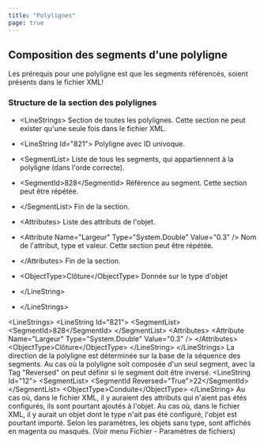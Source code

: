```yaml
---
title: "Polylignes"
page: true
---
```

## Composition des segments d&#39;une polyligne

<Warning>
Les pr&#233;requis pour une polyligne est que les segments r&#233;f&#233;renc&#233;s, soient pr&#233;sents dans le fichier XML!
</Warning>


###  Structure de la section des polylignes

- <Bold> &lt;LineStrings&gt; </Bold>  Section de toutes les polylignes. Cette section ne peut exister qu&#39;une seule fois dans le fichier XML.

- <Bold>      &lt;LineString Id=&quot;821&quot;&gt; </Bold>  Polyligne avec ID univoque.

- <Bold> &lt;SegmentList&gt; </Bold>  Liste de tous les segments, qui appartiennent &#224; la polyligne (dans l&#39;orde correcte).

- <Bold> &lt;SegmentId&gt;828&lt;/SegmentId&gt; </Bold>  R&#233;f&#233;rence au segment. Cette section peut &#234;tre r&#233;p&#233;t&#233;e. 



- <Bold> &lt;/SegmentList&gt; </Bold>  Fin de la section.

- <Bold> &lt;Attributes&gt; </Bold>  Liste des attributs de l&#39;objet.

- <Bold>           &lt;Attribute Name=&quot;Largeur&quot; Type=&quot;System.Double&quot; Value=&quot;0.3&quot; /&gt; </Bold>  Nom de l&#39;attribut, type et valeur. Cette section peut &#234;tre r&#233;p&#233;t&#233;e.



- <Bold>   &lt;/Attributes&gt; </Bold>   Fin de la section.

- <Bold> &lt;ObjectType&gt;Cl&#244;ture&lt;/ObjectType&gt; </Bold>  Donn&#233;e sur le type d&#39;objet



- <Bold>       &lt;/LineString&gt; </Bold> 


- <Bold>    &lt;/LineStrings&gt; </Bold> 



 
<Info>
   &lt;LineStrings&gt;
      &lt;LineString Id=&quot;821&quot;&gt;
        &lt;SegmentList&gt;
          &lt;SegmentId&gt;828&lt;/SegmentId&gt;
        &lt;/SegmentList&gt;
        &lt;Attributes&gt;
          &lt;Attribute Name=&quot;Largeur&quot; Type=&quot;System.Double&quot; Value=&quot;0.3&quot; /&gt;
        &lt;/Attributes&gt;
        &lt;ObjectType&gt;Cl&#244;ture&lt;/ObjectType&gt;
      &lt;/LineString&gt;
    &lt;/LineStrings&gt;
</Info>


<Success>
La direction de la polyligne est d&#233;termin&#233;e sur la base de la s&#233;quence des segments. Au cas o&#249; la polyligne soit compos&#233;e d&#39;un seul segment, avec la Tag &quot;Reversed&quot; on peut d&#233;finir si le segment doit &#234;tre invers&#233;.  
<Info>
 &lt;LineString Id=&quot;12&quot;&gt;
        &lt;SegmentList&gt;
         &lt;SegmentId Reversed=&quot;True&quot;&gt;22&lt;/SegmentId&gt;
        &lt;/SegmentList&gt;
&lt;ObjectType&gt;Conduite&lt;/ObjectType&gt;
&lt;/LineString&gt;
</Info>
 
</Success>

<Success>
Au cas o&#249;, dans le fichier XML, il y auraient des attributs qui n&#39;aient pas &#233;t&#233;s configur&#233;s, ils sont pourtant ajout&#233;s &#224; l&#39;objet.
</Success>

<Success>
Au cas o&#249;, dans le fichier XML, il y aurait un objet dont le type n&#39;ait pas &#233;t&#233; configur&#233;, l&#39;objet est pourtant import&#233;. Selon les param&#232;tres, les objets sans type, sont affich&#233;s en magenta ou masqu&#233;s. (Voir menu Fichier - Param&#232;tres de fichiers)
</Success>


